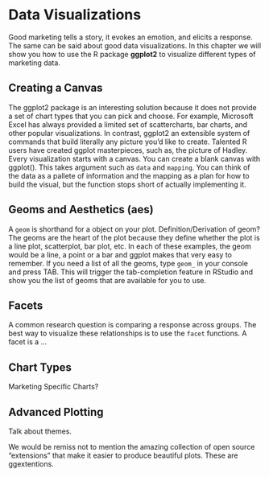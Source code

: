 # Data Visualizations {#dataviz}

Good marketing tells a story, it evokes an emotion, and elicits a response. The same 
can be said about good data visualizations. In this chapter we will show you how 
to use the R package **ggplot2** to visualize different types of marketing data. 

## Creating a Canvas

The ggplot2 package is an interesting solution because it does not provide a set of 
chart types that you can pick and choose. For example, Microsoft Excel has always 
provided a limited set of scattercharts, bar charts, and other popular visualizations. 
In contrast, ggplot2 an extensible system of commands that build literally any 
picture you'd like to create. Talented R users have created ggplot masterpieces, 
such as, the picture of Hadley. Every visualization starts with a canvas. You can 
create a blank canvas with ggplot(). This takes argument such as `data` and `mapping`. You 
can think of the data as a pallete of information and the mapping as a plan for 
how to build the visual, but the function stops short of actually implementing it. 

## Geoms and Aesthetics (aes)  

A `geom` is shorthand for a object on your plot. Definition/Derivation of geom? The 
geoms are the heart of the plot because they define whether the plot is a line plot, 
scatterplot, bar plot, etc. In each of these examples, the geom would be a line, a point 
or a bar and ggplot makes that very easy to remember. If you need a list of all the geoms, 
type `geom_` in your console and press TAB. This will trigger the tab-completion feature 
in RStudio and show you the list of geoms that are available for you to use. 

## Facets

A common research question is comparing a response across groups. The best way to 
visualize these relationships is to use the `facet` functions. A facet is a ... 


## Chart Types

Marketing Specific Charts?

## Advanced Plotting

Talk about themes. 

We would be remiss not to mention the amazing collection of open source "extensions" 
that make it easier to produce beautiful plots. These are ggextentions. 

